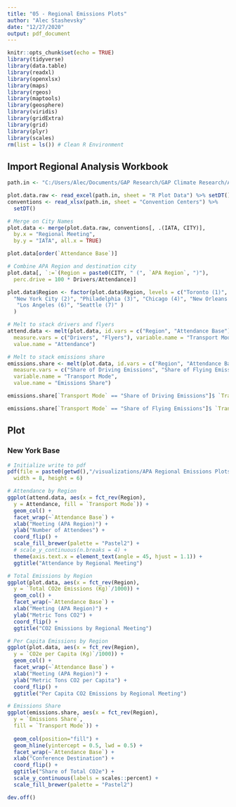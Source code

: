 ```yaml
---
title: "05 - Regional Emissions Plots"
author: "Alec Stashevsky"
date: "12/27/2020"
output: pdf_document
---
```


```r
knitr::opts_chunk$set(echo = TRUE)
library(tidyverse)
library(data.table)
library(readxl)
library(openxlsx)
library(maps)
library(rgeos)
library(maptools)
library(geosphere)
library(viridis)
library(gridExtra)
library(grid)
library(plyr)
library(scales)
rm(list = ls()) # Clean R Environment
```


## Import Regional Analysis Workbook
```r
path.in <- "C:/Users/Alec/Documents/GAP Research/GAP Climate Research/Analysis/Regional Analysis/APA Regional Emissions (Analysis).xlsx"

plot.data.raw <- read_excel(path.in, sheet = "R Plot Data") %>% setDT()
conventions <- read_xlsx(path.in, sheet = "Convention Centers") %>%
  setDT()

# Merge on City Names
plot.data <- merge(plot.data.raw, conventions[, .(IATA, CITY)],
  by.x = "Regional Meeting",
  by.y = "IATA", all.x = TRUE)

plot.data[order(`Attendance Base`)]

# Combine APA Region and destination city
plot.data[, `:=`(Region = paste0(CITY, " (", `APA Region`, ")"),
  perc.drive = 100 * Drivers/Attendance)]

plot.data$Region <- factor(plot.data$Region, levels = c("Toronto (1)",
  "New York City (2)", "Philadelphia (3)", "Chicago (4)", "New Orleans (5)",
   "Los Angeles (6)", "Seattle (7)" )
  )

# Melt to stack drivers and flyers
attend.data <- melt(plot.data, id.vars = c("Region", "Attendance Base"),
  measure.vars = c("Drivers", "Flyers"), variable.name = "Transport Mode",
  value.name = "Attendance")

# Melt to stack emissions share
emissions.share <- melt(plot.data, id.vars = c("Region", "Attendance Base"),
  measure.vars = c("Share of Driving Emissions", "Share of Flying Emissions"),
  variable.name = "Transport Mode",
  value.name = "Emissions Share")

emissions.share[`Transport Mode` == "Share of Driving Emissions"]$ `Transport Mode` <- "Driving Emissions"

emissions.share[`Transport Mode` == "Share of Flying Emissions"]$ `Transport Mode` <- "Flying Emissions"

```

## Plot

### New York Base
```r
# Initialize write to pdf
pdf(file = paste0(getwd(),"/visualizations/APA Regional Emissions Plots.pdf"),
  width = 8, height = 6)

# Attendance by Region
ggplot(attend.data, aes(x = fct_rev(Region),
  y = Attendance, fill = `Transport Mode`)) +
  geom_col() +
  facet_wrap(~`Attendance Base`) +
  xlab("Meeting (APA Region)") +
  ylab("Number of Attendees") +
  coord_flip() +
  scale_fill_brewer(palette = "Pastel2") +
  # scale_y_continuous(n.breaks = 4) +
  theme(axis.text.x = element_text(angle = 45, hjust = 1.1)) +
  ggtitle("Attendance by Regional Meeting")

# Total Emissions by Region
ggplot(plot.data, aes(x = fct_rev(Region),
  y = `Total CO2e Emissions (Kg)`/1000)) +
  geom_col() +
  facet_wrap(~`Attendance Base`) +
  xlab("Meeting (APA Region)") +
  ylab("Metric Tons CO2") +
  coord_flip() +
  ggtitle("CO2 Emissions by Regional Meeting")

# Per Capita Emissions by Region
ggplot(plot.data, aes(x = fct_rev(Region),
  y = `CO2e per Capita (Kg)`/1000)) +
  geom_col() +
  facet_wrap(~`Attendance Base`) +
  xlab("Meeting (APA Region)") +
  ylab("Metric Tons CO2 per Capita") +
  coord_flip() +
  ggtitle("Per Capita CO2 Emissions by Regional Meeting")

# Emissions Share
ggplot(emissions.share, aes(x = fct_rev(Region),
  y = `Emissions Share`,
  fill = `Transport Mode`)) +
  
  geom_col(position="fill") +
  geom_hline(yintercept = 0.5, lwd = 0.5) +
  facet_wrap(~`Attendance Base`) +
  xlab("Conference Destination") +
  coord_flip() +
  ggtitle("Share of Total CO2e") +
  scale_y_continuous(labels = scales::percent) +
  scale_fill_brewer(palette = "Pastel2")

dev.off()
```

